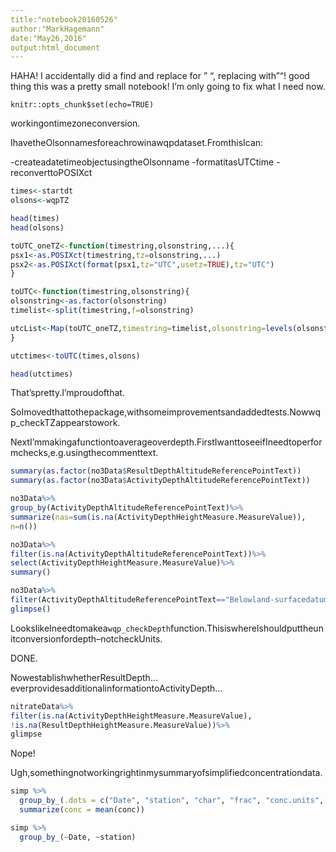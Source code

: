 ```yaml
---
title:"notebook20160526"
author:"MarkHagemann"
date:"May26,2016"
output:html_document
---
```


HAHA! I accidentally did a find and replace for " ", replacing with ""! good thing this was a pretty small notebook! I'm only going to fix what I need now. 

```rsetup
knitr::opts_chunk$set(echo=TRUE)
```

workingontimezoneconversion.

IhavetheOlsonnamesforeachrowinawqpdataset.FromthisIcan:

-createadatetimeobjectusingtheOlsonname
-formatitasUTCtime
-reconverttoPOSIXct

```r
times<-startdt
olsons<-wqpTZ

head(times)
head(olsons)

toUTC_oneTZ<-function(timestring,olsonstring,...){
psx1<-as.POSIXct(timestring,tz=olsonstring,...)
psx2<-as.POSIXct(format(psx1,tz="UTC",usetz=TRUE),tz="UTC")
}

toUTC<-function(timestring,olsonstring){
olsonstring<-as.factor(olsonstring)
timelist<-split(timestring,f=olsonstring)

utcList<-Map(toUTC_oneTZ,timestring=timelist,olsonstring=levels(olsonstring))
}

utctimes<-toUTC(times,olsons)

head(utctimes)
```

That'spretty.I'mproudofthat.

SoImovedthattothepackage,withsomeimprovementsandaddedtests.Nowwqp_checkTZappearstowork.


NextI'mmakingafunctiontoaverageoverdepth.FirstIwanttoseeifIneedtoperformchecks,e.g.usingthecommenttext.

```r
summary(as.factor(no3Data$ResultDepthAltitudeReferencePointText))
summary(as.factor(no3Data$ActivityDepthAltitudeReferencePointText))

no3Data%>%
group_by(ActivityDepthAltitudeReferencePointText)%>%
summarize(nas=sum(is.na(ActivityDepthHeightMeasure.MeasureValue)),
n=n())

no3Data%>%
filter(is.na(ActivityDepthAltitudeReferencePointText))%>%
select(ActivityDepthHeightMeasure.MeasureValue)%>%
summary()

no3Data%>%
filter(ActivityDepthAltitudeReferencePointText=="Belowland-surfacedatum")%>%
glimpse()

```

LookslikeIneedtomakea`wqp_checkDepth`function.ThisiswhereIshouldputtheunitconversionfordepth--notcheckUnits.

DONE.

NowestablishwhetherResultDepth...everprovidesadditionalinformationtoActivityDepth...

```r
nitrateData%>%
filter(is.na(ActivityDepthHeightMeasure.MeasureValue),
!is.na(ResultDepthHeightMeasure.MeasureValue))%>%
glimpse

```

Nope!



Ugh,somethingnotworkingrightinmysummaryofsimplifiedconcentrationdata.

```r
simp %>%
  group_by_(.dots = c("Date", "station", "char", "frac", "conc.units", "conc.flag", "detlim", "is.bdl")) %>% 
  summarize(conc = mean(conc))

simp %>%
  group_by_(~Date, ~station)
```

